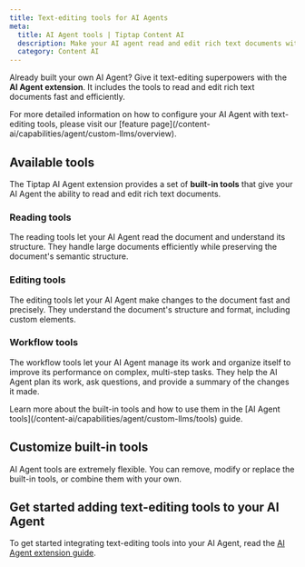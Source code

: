 ```yaml
---
title: Text-editing tools for AI Agents
meta:
  title: AI Agent tools | Tiptap Content AI
  description: Make your AI agent read and edit rich text documents with Tiptap. Learn more in the docs.
  category: Content AI
---
```



Already built your own AI Agent? Give it text-editing superpowers with the **AI Agent extension**. It includes the tools to read and edit rich text documents fast and efficiently.

<Callout title="More details" variant="info">
  For more detailed information on how to configure your AI Agent with text-editing tools, please
  visit our [feature page](/content-ai/capabilities/agent/custom-llms/overview).
</Callout>

## Available tools

The Tiptap AI Agent extension provides a set of **built-in tools** that give your AI Agent the ability to read and edit rich text documents.

### Reading tools

The reading tools let your AI Agent read the document and understand its structure. They handle large documents efficiently while preserving the document's semantic structure.

### Editing tools

The editing tools let your AI Agent make changes to the document fast and precisely. They understand the document's structure and format, including custom elements.

### Workflow tools

The workflow tools let your AI Agent manage its work and organize itself to improve its performance on complex, multi-step tasks. They help the AI Agent plan its work, ask questions, and provide a summary of the changes it made.

<Callout title="Learn more about tools" variant="info">
  Learn more about the built-in tools and how to use them in the [AI Agent
  tools](/content-ai/capabilities/agent/custom-llms/tools) guide.
</Callout>

## Customize built-in tools

AI Agent tools are extremely flexible. You can remove, modify or replace the built-in tools, or combine them
with your own.

## Get started adding text-editing tools to your AI Agent

To get started integrating text-editing tools into your AI Agent, read the [AI Agent extension guide](/content-ai/capabilities/agent/custom-llms/overview).
